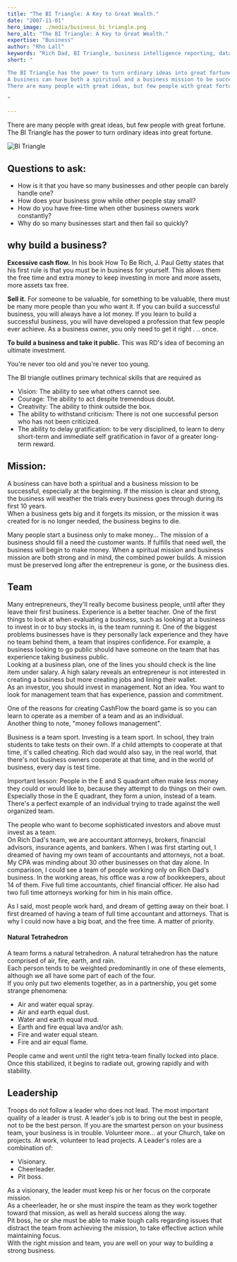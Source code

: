 ```yaml
---
title: "The BI Triangle: A Key to Great Wealth."
date: "2007-11-01"
hero_image: ./media/business_bi_triangle.png
hero_alt: "The BI Triangle: A Key to Great Wealth."
expertise: "Business"
author: "Rho Lall"
keywords: "Rich Dad, BI Triangle, business intelligence reporting, data driven decision making, data driven decisions, using data to make decisions"
short: "

The BI Triangle has the power to turn ordinary ideas into great fortune.  
A business can have both a spiritual and a business mission to be successful.
There are many people with great ideas, but few people with great fortune.  

"

---
```


There are many people with great ideas, but few people with great fortune.  The BI Triangle has the power to turn ordinary ideas into great fortune.   

![BI Triangle](./media/content/bi_triangle.png)

## Questions to ask:   

- How is it that you have so many businesses and other people can barely handle one?
- How does your business grow while other people stay small?
- How do you have free-time when other business owners work constantly?
- Why do so many businesses start and then fail so quickly?

## why build a business?

**Excessive cash flow.** In his book How To Be Rich, J. Paul Getty states that his first rule is that you must be in business for yourself. 
This allows them the free time and extra money to keep investing in more and more assets, more assets tax free.

**Sell it.** For someone to be valuable, for something to be valuable, there must be many more people than you who want it.
If you can build a successful business, you will always have a lot money.
If you learn to build a successful business, you will have developed a profession that few people ever achieve. 
As a business owner, you only need to get it right . .. once.

**To build a business and take it public.** This was RD's idea of becoming an ultimate investment.

You're never too old and you're never too young.

The BI triangle outlines primary technical skills that are required as

- Vision: The ability to see what others cannot see. 
- Courage: The ability to act despite tremendous doubt.
- Creativity: The ability to think outside the box.
- The ability to withstand criticism: There is not one successful person who has not been criticized. 
- The ability to delay gratification: to be very disciplined, to learn to deny short-term and immediate self gratification in favor of a greater long-term reward.

## Mission:

A business can have both a spiritual and a business mission to be successful, especially at the beginning. 
If the mission is clear and strong, the business will weather the trials every business goes through during its first 10 years.  
When a business gets big and it forgets its mission, or the mission it was created for is no longer needed, the business begins to die.

Many people start a business only to make money... 
The mission of a business should fill a need the customer wants. If fulfills that need well, the business will begin to make money.
When a spiritual mission and business mission are both strong and in mind, the combined power builds.
A mission must be preserved long after the entrepreneur is gone, or the business dies.

## Team

Many entrepreneurs, they'll really become business people, until after they leave their first business. Experience is a better teacher.
One of the first things to look at when evaluating a business, such as looking at a business to invest in or to buy stocks in, is the team running it.
One of the biggest problems businesses have is they personally lack experience and they have no team behind them, a team that inspires confidence.
For example, a business looking to go public should have someone on the team that has experience taking business public.  
Looking at a business plan, one of the lines you should check is the line item under salary.
A high salary reveals an entrepreneur is not interested in creating a business but more creating jobs and lining their wallet.  
As an investor, you should invest in management.  Not an idea.  You want to look for management team that has experience, passion and commitment.   

One of the reasons for creating CashFlow the board game is so you can learn to operate as a member of a team and as an individual.  
Another thing to note, "money follows management".  

Business is a team sport. Investing is a team sport.
In school, they train students to take tests on their own. If a child attempts to cooperate at that time, it's called cheating. 
Rich dad would also say, in the real world, that there's not business owners cooperate at that time, and in the world of business, every day is test time.

Important lesson: People in the E and S quadrant often make less money they could or would like to, because they attempt to do things on their own. 
Especially those in the E quadrant, they form a union, instead of a team. 
There's a perfect example of an individual trying to trade against the well organized team.

The people who want to become sophisticated investors and above must invest as a team.  
On Rich Dad's team, we are accountant attorneys, brokers, financial advisors, insurance agents, and bankers.
When I was first starting out, I dreamed of having my own team of accountants and attorneys, not a boat.
My CPA was minding about 30 other businesses on that day alone.
In comparison, I could see a team of people working only on Rich Dad's business. 
In the working areas, his office was a row of bookkeepers, about 14 of them. 
Five full time accountants, chief financial officer. He also had two full time attorneys working for him in his main office.

As I said, most people work hard, and dream of getting away on their boat. 
I first dreamed of having a team of full time accountant and attorneys. 
That is why I could now have a big boat, and the free time. A matter of priority.

#### Natural Tetrahedron

A team forms a natural tetrahedron. A natural tetrahedron has the nature comprised of air, fire, earth, and rain.  
Each person tends to be weighted predominantly in one of these elements, although we all have some part of each of the four.  
If you only put two elements together, as in a partnership, you get some strange phenomena:

- Air and water equal spray.
- Air and earth equal dust.
- Water and earth equal mud.
- Earth and fire equal lava and/or ash.
- Fire and water equal steam.
- Fire and air equal flame.

People came and went until the right tetra-team finally locked into place.  Once this stabilized, it begins to radiate out, growing rapidly and with stability.   

## Leadership

Troops do not follow a leader who does not lead.
The most important quality of a leader is trust.
A leader's job is to bring out the best in people, not to be the best person.
If you are the smartest person on your business team, your business is in trouble.
Volunteer more... at your Church, take on projects.  At work, volunteer to lead projects.
A Leader's roles are a combination of:

- Visionary.
- Cheerleader.
- Pit boss.

As a visionary, the leader must keep his or her focus on the corporate mission.  
As a cheerleader, he or she must inspire the team as they work together toward that mission, as well as herald success along the way.   
Pit boss, he or she must be able to make tough calls regarding issues that distract the team from achieving the mission, 
to take effective action while maintaining focus.   
With the right mission and team, you are well on your way to building a strong business.
